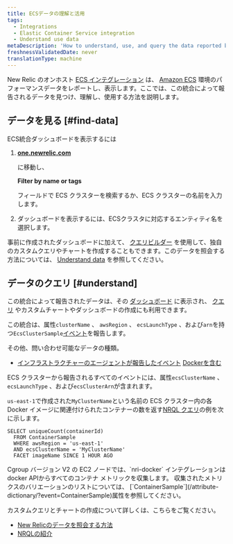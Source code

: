 ```yaml
---
title: ECSデータの理解と活用
tags:
  - Integrations
  - Elastic Container Service integration
  - Understand use data
metaDescription: 'How to understand, use, and query the data reported by New Relic''s Amazon ECS on-host integration.'
freshnessValidatedDate: never
translationType: machine
---
```


New Relic のオンホスト [ECS インテグレーション](/docs/introduction-amazon-ecs-integration) は、 [Amazon ECS](https://docs.aws.amazon.com/ecs/index.html) 環境のパフォーマンスデータをレポートし、表示します。ここでは、この統合によって報告されるデータを見つけ、理解し、使用する方法を説明します。

## データを見る [#find-data]

ECS統合ダッシュボードを表示するには

1. <DNT>**[one.newrelic.com](https://one.newrelic.com/all-capabilities)**</DNT>

   に移動し、

   <DNT>**Filter by name or tags**</DNT>

   フィールドで ECS クラスターを検索するか、ECS クラスターの名前を入力します。

2. ダッシュボードを表示するには、ECSクラスタに対応するエンティティ名を選択します。

事前に作成されたダッシュボードに加えて、 [クエリビルダー](/docs/chart-builder/use-chart-builder/get-started/introduction-chart-builder) を使用して、独自のカスタムクエリやチャートを作成することもできます。このデータを照会する方法については、 [Understand data](#understand) を参照してください。

## データのクエリ [#understand]

この統合によって報告されたデータは、その [ダッシュボード](#find-data) に表示され、 [クエリ](/docs/using-new-relic/data/understand-data/query-new-relic-data) やカスタムチャートやダッシュボードの作成にも利用できます。

この統合は、属性`clusterName` 、 `awsRegion` 、 `ecsLaunchType` 、および`arn`を持つ`EcsClusterSample`[イベント](/docs/using-new-relic/data/understand-data/new-relic-data-types#events-new-relic)を報告します。

その他、問い合わせ可能なデータの種類。

* [インフラストラクチャーのエージェントが報告したイベント](/docs/infrastructure/manage-your-data/data-instrumentation/default-infrastructure-events) [Dockerを含む](/docs/infrastructure/install-configure-manage-infrastructure/docker-installation/docker-instrumentation-infrastructure#docker-data)

ECS クラスターから報告されるすべてのイベントには、属性`ecsClusterName` 、 `ecsLaunchType` 、および`ecsClusterArn`が含まれます。

`us-east-1`で作成された`MyClusterName`という名前の ECS クラスター内の各 Docker イメージに関連付けられたコンテナーの数を返す[NRQL クエリ](/docs/query-data/nrql-new-relic-query-language/getting-started/introduction-nrql)の例を次に示します。

```
SELECT uniqueCount(containerId) 
  FROM ContainerSample 
  WHERE awsRegion = 'us-east-1' 
  AND ecsClusterName = 'MyClusterName' 
  FACET imageName SINCE 1 HOUR AGO
```

<Callout variant="important">
  Cgroup バージョン V2 の EC2 ノードでは、`nri-docker` インテグレーションはdocker APIからすべてのコンテナ メトリックを収集します。 収集されたメトリクスのバリエーションのリストについては、 [`ContainerSample`](/attribute-dictionary/?event=ContainerSample)属性を参照してください。
</Callout>

カスタムクエリとチャートの作成について詳しくは、こちらをご覧ください。

* [New Relicのデータを照会する方法](/docs/using-new-relic/data/understand-data/query-new-relic-data)
* [NRQLの紹介](/docs/query-data/nrql-new-relic-query-language/getting-started/introduction-nrql)